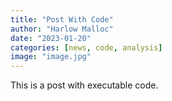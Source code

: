 ```yaml
---
title: "Post With Code"
author: "Harlow Malloc"
date: "2023-01-20"
categories: [news, code, analysis]
image: "image.jpg"
---
```


This is a post with executable code.
